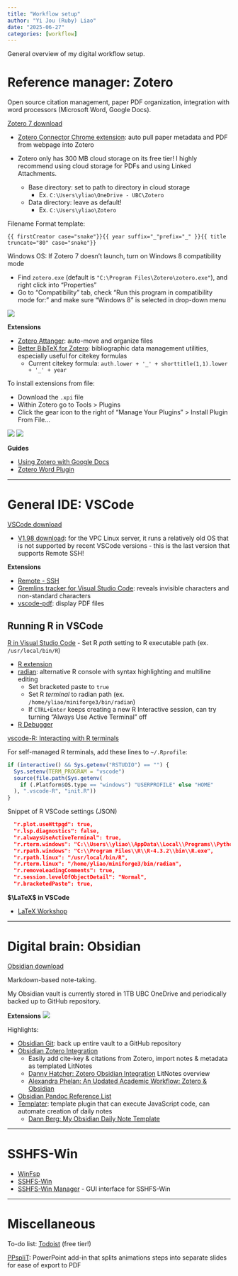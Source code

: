 ```yaml
---
title: "Workflow setup"
author: "Yi Jou (Ruby) Liao"
date: "2025-06-27"
categories: [workflow]
---
```


General overview of my digital workflow setup.

# Reference manager: Zotero

Open source citation management, paper PDF organization, integration with word processors (Microsoft Word, Google Docs).

[Zotero 7 download](https://www.zotero.org/download/)

- [Zotero Connector Chrome extension](https://chromewebstore.google.com/detail/zotero-connector/ekhagklcjbdpajgpjgmbionohlpdbjgc): auto pull paper metadata and PDF from webpage into Zotero

- Zotero only has 300 MB cloud storage on its free tier! I highly recommend using cloud storage for PDFs and using Linked Attachments.
    - Base directory: set to path to directory in cloud storage
        - Ex. `C:\Users\yliao\OneDrive - UBC\Zotero`
    - Data directory: leave as default!
        - Ex. `C:\Users\yliao\Zotero`

Filename Format template:
```
{{ firstCreator case="snake"}}{{ year suffix="_"prefix="_" }}{{ title truncate="80" case="snake"}}
```

Windows OS: If Zotero 7 doesn't launch, turn on Windows 8 compatibility mode

- Find `zotero.exe` (default is `"C:\Program Files\Zotero\zotero.exe"`), and right click into "Properties"
- Go to "Compatibility" tab, check "Run this program in compatibility mode for:" and make sure "Windows 8" is selected in drop-down menu

![](Zot7_compatibility.png)

**Extensions**

- [Zotero Attanger](https://github.com/MuiseDestiny/zotero-attanger): auto-move and organize files
- [Better BibTeX for Zotero](https://retorque.re/zotero-better-bibtex/): bibliographic data management utilities, especially useful for citekey formulas
	- Current citekey formula: `auth.lower + '_' + shorttitle(1,1).lower + '_' + year`

To install extensions from file: 

- Download the `.xpi` file
- Within Zotero go to Tools > Plugins
- Click the gear icon to the right of "Manage Your Plugins" > Install Plugin From File...

![](Zot7_plugin_1.png)
![](Zot7_plugin_2.png)

**Guides**

- [Using Zotero with Google Docs](https://www.zotero.org/support/google_docs)
- [Zotero Word Plugin](https://www.zotero.org/support/word_processor_plugin_usage)

----

# General IDE: VSCode

[VSCode download](https://code.visualstudio.com/download)

- [V1.98 download](https://code.visualstudio.com/updates/v1_98): for the VPC Linux server, it runs a relatively old OS that is not supported by recent VSCode versions - this is the last version that supports Remote SSH!

**Extensions**

- [Remote - SSH](https://marketplace.visualstudio.com/items?itemName=ms-vscode-remote.remote-ssh)
- [Gremlins tracker for Visual Studio Code](https://marketplace.visualstudio.com/items?itemName=nhoizey.gremlins): reveals invisible characters and non-standard characters
- [vscode-pdf](https://marketplace.visualstudio.com/items?itemName=tomoki1207.pdf): display PDF files

## Running R in VSCode

[R in Visual Studio Code](https://code.visualstudio.com/docs/languages/r)
- Set R *path* setting to R executable path (ex. `/usr/local/bin/R`)

- [R extension](https://marketplace.visualstudio.com/items?itemName=REditorSupport.r)
- [radian](https://github.com/randy3k/radian): alternative R console with syntax highlighting and multiline editing
    - Set bracketed paste to `true`
    - Set R *terminal* to radian path (ex. `/home/yliao/miniforge3/bin/radian`)
    - If `CTRL+Enter` keeps creating a new R Interactive session, can try turning "Always Use Active Terminal" off
- [R Debugger](https://marketplace.visualstudio.com/items?itemName=RDebugger.r-debugger)

[vscode-R: Interacting with R terminals](https://github.com/REditorSupport/vscode-R/wiki/Interacting-with-R-terminals)

For self-managed R terminals, add these lines to `~/.Rprofile`:
```r
if (interactive() && Sys.getenv("RSTUDIO") == "") {
  Sys.setenv(TERM_PROGRAM = "vscode")
  source(file.path(Sys.getenv(
    if (.Platform$OS.type == "windows") "USERPROFILE" else "HOME"
  ), ".vscode-R", "init.R"))
}
```

Snippet of R VSCode settings (JSON)
```json
  "r.plot.useHttpgd": true,
  "r.lsp.diagnostics": false,
  "r.alwaysUseActiveTerminal": true,
  "r.rterm.windows": "C:\\Users\\yliao\\AppData\\Local\\Programs\\Python\\Python312\\Scripts\\radian.exe",
  "r.rpath.windows": "C:\\Program Files\\R\\R-4.3.2\\bin\\R.exe",
  "r.rpath.linux": "/usr/local/bin/R",
  "r.rterm.linux": "/home/yliao/miniforge3/bin/radian",
  "r.removeLeadingComments": true,
  "r.session.levelOfObjectDetail": "Normal",
  "r.bracketedPaste": true,
```

**$\LaTeX$ in VSCode**

- [LaTeX Workshop](https://marketplace.visualstudio.com/items?itemName=James-Yu.latex-workshop)

----

# Digital brain: Obsidian

[Obsidian download](https://obsidian.md/download)

Markdown-based note-taking.

My Obsidian vault is currently stored in 1TB UBC OneDrive and periodically backed up to GitHub repository.

**Extensions**
![](ObsidianPlugins_240110.png)

Highlights:

- [Obsidian Git](https://github.com/denolehov/obsidian-git): back up entire vault to a GitHub repository
- [Obsidian Zotero Integration](https://github.com/mgmeyers/obsidian-zotero-integration)
    - Easily add cite-key & citations from Zotero, import notes & metadata as templated LitNotes
    - [Danny Hatcher: Zotero Obsidian Integration](https://www.youtube.com/watch?v=CGGeMrtyjBI) LitNotes overview
    - [Alexandra Phelan: An Updated Academic Workflow: Zotero & Obsidian](https://medium.com/@alexandraphelan/an-updated-academic-workflow-zotero-obsidian-cffef080addd)
- [Obsidian Pandoc Reference List](https://github.com/mgmeyers/obsidian-pandoc-reference-list)
- [Templater](https://github.com/SilentVoid13/Templater): template plugin that can execute JavaScript code, can automate creation of daily notes
    - [Dann Berg: My Obsidian Daily Note Template](https://dannb.org/blog/2022/obsidian-daily-note-template/)

----

# SSHFS-Win

- [WinFsp](https://github.com/winfsp/winfsp/releases/tag/v2.0)
- [SSHFS-Win](https://github.com/winfsp/sshfs-win)
- [SSHFS-Win Manager](https://github.com/evsar3/sshfs-win-manager) - GUI interface for SSHFS-Win

----

# Miscellaneous

To-do list: [Todoist](https://www.todoist.com/) (free tier!)

[PPspliT](https://github.com/maxonthegit/PPspliT): PowerPoint add-in that splits animations steps into separate slides for ease of export to PDF